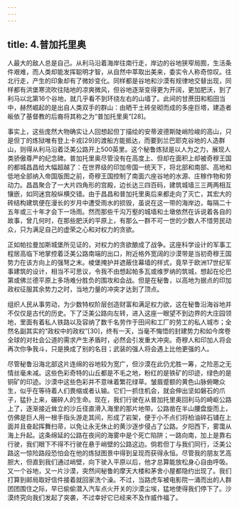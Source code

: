 ```yaml
---
---
---
```

title: 4.普加托里奥
---




人最大的敌人总是自己。从利马沿着海岸往南行走，岸边的谷地狭窄局囿，生活条件艰难，而人类却能发挥聪明才智，从自然中萃取出美来，委实令人称奇惊叹。往北行走，产生的印象却有了微妙变化。同样都是谷地和沙漠有规律地交替出现，同样都有洪堡寒流吹往陆地的凉爽微风，但谷地逐渐变得更为开阔，更加肥沃，到了利马以北第16个谷地，就几乎看不到环绕左右的山墙了。此间的甘蔗田和稻田当中，赫然崛起的是出自人类双手的群山：由晒干土砖垒砌而成的多座巨塔，建造者皈依了基督教的后裔将其称之为“普加托里奥”[28]。

事实上，这些庞然大物确实让人回想起但丁描绘的安蒂波德斯陡峭险峻的高山，只是但丁的炼狱唯有登上卡戎[29]的渡船方能抵达，而要到兰巴耶克谷地的人造群山，则得从利马沿着泛美公路开上500英里。这个秘鲁炼狱是以人为之力，展现人类骄傲尊严的纪念碑。普加托里奥尽管没有在高度上、但却在面积上却被奇穆王国的都城昌昌给大幅超越了：在世界级的印加帝国一统天下，将北部和南部、高地和低地全部纳入帝国版图之前，奇穆王国控制了南面六座谷地的水源、庄稼作物和劳动力。昌昌聚合了一大片四角形的宫殿，边长达三四百码，建筑城墙三三两两相互镶嵌，如同迷宫般纵横交错。由于昌昌和普加托里奥后来都走向了灭亡，其宏大的砖结构建筑便在漫长的岁月中遭受雨水的损毁，虽说在这一带的海岸边，每隔二十五年或三十年才会下一场雨。然而那些千沟万壑的城墙和土墩依然在诉说着各自的故事，曾几何时，在那些肥沃的平原上，有那么一群不可一世的少数人不惜劳民动众，只为满足自己的虚荣之心和对权力的贪欲。

正如帕拉曼加斯城堡所见证的，对权力的贪欲酿成了战争。这座科学设计的军事工程居高临下地掌控着泛美公路南端的出口，附近格外宽阔的沙漠带是当初奇穆王国势力在该方向上的强弩之末。棱堡掩护并遮蔽住幕墙的样式，竟早于欧洲17世纪军事建筑的设计，相当不可思议，令我不由想起帕多瓦或维罗纳的筑城，想起在伦巴第或佛兰德平原上多场难分胜负的围攻和会战。但是在秘鲁，以高地为据点的印加政权征服其余势力之时，当地力量的冲突才达到了顶点。

组织人民从事劳动，为少数特权阶层创造财富和满足权力欲，这在秘鲁沿海谷地并不仅仅是古代的历史。下了泛美公路向左转，进入这座一眼望不到边界的大庄园领地，里面有着私人铁路以及容纳了数千名劳作于田间和工厂的劳工的私人城市；全然名副其实的“政权中的政权”[30]，终有一天，当毫不悔悟的封建势力和如今席卷全球的对社会公道的需求产生矛盾时，必然会引发重大冲突。奇穆人和印加人将会再次你争我斗，只是换成了别的名目；武装的强人将会遇上比他更强的人。

尽管秘鲁沿海北部这片连绵的谷地较为宽广，但沙漠在此仍尤胜一筹，之险恶之无情丝毫未减。这些色彩奇特的山丘都是不毛之地，粉红的是铁矿的印迹，绿色的是铜矿的印迹。沙漠中这些色彩并不意味着繁花绿草。皱眉蹙额的黄色山脉俯瞰众生，似乎在等待着人们畏缩或者认输。它们一抓住机会，就会伸出坚如磐石的爪子，猛扑上来，碾碎人的生命。现在，我们行驶在从普加托里奥回利马的崎岖公路上了，逐渐接近耸立的沙丘径直滑入海里的那片地带。公路凿在半山腰盘旋而上，仿佛是巨人用一根手指头游走其间，形成了岩架，便于小不点们将柏油碎石铺在上面并且奋起挥舞扫帚，以免让永无休止的黄沙逐步侵占了公路。夕阳西下，雾霭从海上升起。这条绵延的公路在夜间的海雾中是个死亡陷阱；一路向南，加上是靠右行驶，我们眼下不得不行驶在悬于峭壁的公路这边。倘若但丁与我们同行，泛美公路这一惊险路段恐怕会在他的炼狱图景中得到呈现而获得永恒。尽管我的朋友艺高胆大，但直到我们通过峭壁，向下驶入平原以后，他才总算能放松身心自由呼吸。又一个谷地，又一片沙漠，突然间秘鲁的摩天大楼和茅舍小屋都隐约出现了。我们打算到邮局取好信件接着就回家洗个澡。不过，当路虎车被电影院一涌而出的人群团团围住之际，早已偷偷潜入汽车点火开关的沙漠尘埃，猛地使得我们停下了。沙漠终究向我们发起了突袭，不过幸好它已经来不及作威作福了。